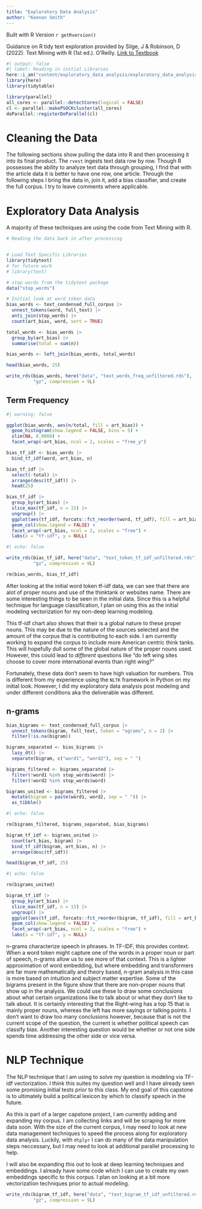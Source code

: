 ```yaml
---
title: "Exploratory Data Analysis"
author: "Keenan Smith"
---
```


Built with R Version `r getRversion()`

Guidance on R tidy text exploration provided by Silge, J & Robinson, D (2022). Text Mining with R (1st ed.). O'Reilly. [Link to Textbook](https://www.tidytextmining.com/index.html)

```r
#| output: false
#| label: Reading in initial Libraries
here::i_am("content/exploratory_data_analysis/exploratory_data_analysis.qmd")
library(here)
library(tidytable)

library(parallel)
all_cores <- parallel::detectCores(logical = FALSE)
cl <- parallel::makePSOCKcluster(all_cores)
doParallel::registerDoParallel(cl)
```

# Cleaning the Data

The following sections show pulling the data into R and then processing it into its final product. The `rvest` ingests text data row by row. Though R possesses the ability to analyze text data through grouping, I find that with the article data it is better to have one row, one article. Through the following steps I bring the data in, join it, add a bias classifier, and create the full corpus. I try to leave comments where applicable. 


# Exploratory Data Analysis

A majority of these techniques are using the code from Text Mining with R. 

```r
# Reading the data back in after processing


# Load Text Specific Libraries
library(tidytext)
# for future work
# library(text)

# stop words from the tidytext package
data("stop_words")
```

```r
# Initial look at word token data
bias_words <- text_condensed_full_corpus |>
  unnest_tokens(word, full_text) |>
  anti_join(stop_words) |>
  count(art_bias, word, sort = TRUE)

total_words <- bias_words |>
  group_by(art_bias) |>
  summarise(total = sum(n))

bias_words <- left_join(bias_words, total_words)

head(bias_words, 25)
```

```r
write_rds(bias_words, here("data", "text_words_freq_unfiltered.rds"),  
          "gz", compression = 9L)
```


## Term Frequency

```r
#| warning: false

ggplot(bias_words, aes(n/total, fill = art_bias)) +
  geom_histogram(show.legend = FALSE, bins = 5) +
  xlim(NA, 0.0009) +
  facet_wrap(~art_bias, ncol = 2, scales = "free_y")
```

```r
bias_tf_idf <- bias_words |>
  bind_tf_idf(word, art_bias, n)

bias_tf_idf |>
  select(-total) |>
  arrange(desc(tf_idf)) |>
  head(25)
```

```r
bias_tf_idf |>
  group_by(art_bias) |>
  slice_max(tf_idf, n = 15) |>
  ungroup() |>
  ggplot(aes(tf_idf, forcats::fct_reorder(word, tf_idf), fill = art_bias)) +
  geom_col(show.legend = FALSE) +
  facet_wrap(~art_bias, ncol = 2, scales = "free") +
  labs(x = "tf-idf", y = NULL)
```

```r
#| echo: false

write_rds(bias_tf_idf, here("data", "text_token_tf_idf_unfiltered.rds"),  
          "gz", compression = 9L)

rm(bias_words, bias_tf_idf)
```

After looking at the initial word token tf-idf data, we can see that there are alot of proper nouns and use of the thinktank or websites name. There are some interesting things to be seen in the initial data. Since this is a helpful technique for language classification, I plan on using this as the initial modeling vectorization for my non-deep learning modeling. 

This tf-idf chart also shows that their is a global nature to these proper nouns. This may be due to the nature of the sources selected and the amount of the corpus that is contributing to each side. I am currently working to expand the corpus to include more American centric think tanks. This will hopefully dull some of the global nature of the proper nouns used. However, this could lead to *different* questions like "do left wing sites choose to cover more international events than right wing?"

Fortunately, these data don't seem to have high valuation for numbers. This is different from my experience using the `NLTK` framework in Python on my initial look. However, I did my exploratory data analysis post modeling and under different conditions aka the deliverable was different. 

## n-grams
```r
bias_bigrams <- text_condensed_full_corpus |>
  unnest_tokens(bigram, full_text, token = "ngrams", n = 2) |>
  filter(!is.na(bigram))

bigrams_separated <- bias_bigrams |>
  lazy_dt() |>
  separate(bigram, c("word1", "word2"), sep = " ")

bigrams_filtered <- bigrams_separated |>
  filter(!word1 %in% stop_words$word) |>
  filter(!word2 %in% stop_words$word)

bigrams_united <- bigrams_filtered |>
  mutate(bigram = paste(word1, word2, sep = " ")) |>
  as_tibble()
```

```r
#| echo: false

rm(bigrams_filtered, bigrams_separated, bias_bigrams)
```


```r
bigram_tf_idf <- bigrams_united |>
  count(art_bias, bigram) |>
  bind_tf_idf(bigram, art_bias, n) |>
  arrange(desc(tf_idf))

head(bigram_tf_idf, 25)
```
```r
#| echo: false

rm(bigrams_united)
```


```r
bigram_tf_idf |>
  group_by(art_bias) |>
  slice_max(tf_idf, n = 15) |>
  ungroup() |>
  ggplot(aes(tf_idf, forcats::fct_reorder(bigram, tf_idf), fill = art_bias)) +
  geom_col(show.legend = FALSE) +
  facet_wrap(~art_bias, ncol = 2, scales = "free") +
  labs(x = "tf-idf", y = NULL)
```

n-grams characterize speech in phrases. In TF-IDF, this provides context. When a word token might capture one of the words in a proper noun or part of speech, n-grams allow us to see more of that context. This is a lighter approximation of word embedding, but where embedding and transformers are far more mathematically and theory based, n-gram analysis in this case is more based on intuition and subject matter expertise. Some of the bigrams present in the figure show that there are non-proper nouns that show up in the analysis. We could use these to draw some conclusions about what certain organizations like to talk about or what they don't like to talk about. It is certainly interesting that the Right-wing has a top 15 that is mainly proper nouns, whereas the left has more sayings or talking points. I don't want to draw too many conclusions however, because that is not the current scope of the question, the current is whether political speech can classify bias. Another interesting question would be whether or not one side spends time addressing the other side or vice versa. 

# NLP Technique

The NLP technique that I am using to solve my question is modeling via TF-idf vectorization. I think this suites my question well and I have already seen some promising initial tests prior to this class. My end goal of this capstone is to ultimately build a political lexicon by which to classify speech in the future. 

As this is part of a larger capstone project, I am currently adding and expanding my corpus. I am collecting links and will be scraping for more data soon. With the size of the current corpus, I may need to look at new data management techniques to speed the process along for exploratory data analysis. Luckily, with `dtplyr` I can do many of the data manipulation steps neccessary, but I may need to look at additional parallel processing to help.

I will also be expanding this out to look at deep learning techniques and embeddings. I already have some code which I can use to create my own embeddings specific to this corpus. I plan on looking at a bit more vectorization techniques prior to actual modeling. 

```r
write_rds(bigram_tf_idf, here("data", "text_bigram_tf_idf_unfiltered.rds"),  
          "gz", compression = 9L)
```

